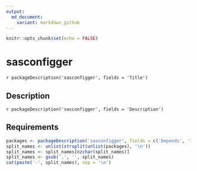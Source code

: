 ```yaml
---
output:
  md_document:
    variant: markdown_github
---
```


```r
knitr::opts_chunk$set(echo = FALSE)
```

# sasconfigger

`r packageDescription('sasconfigger', fields = 'Title')`

## Description

`r packageDescription('sasconfigger', fields = 'Description')`

## Requirements

```r
packages <- packageDescription('sasconfigger', fields = c('Depends', 'Imports'))
split_names <- unlist(strsplit(unlist(packages), '\n'))
split_names <- split_names[nzchar(split_names)]
split_names <- gsub(',', '', split_names)
cat(paste('-', split_names), sep = '\n')
```
